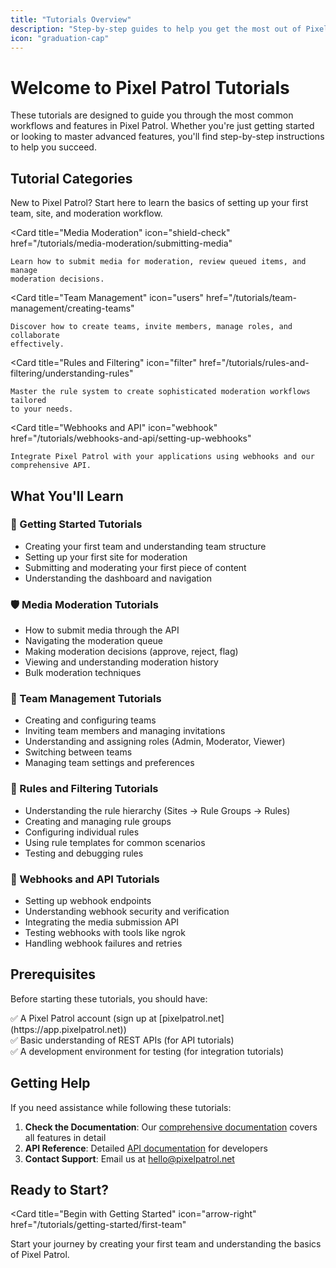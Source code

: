 ```yaml
---
title: "Tutorials Overview"
description: "Step-by-step guides to help you get the most out of Pixel Patrol"
icon: "graduation-cap"
---
```



# Welcome to Pixel Patrol Tutorials

These tutorials are designed to guide you through the most common workflows and features in Pixel Patrol. Whether you're just getting started or looking to master advanced features, you'll find step-by-step instructions to help you succeed.

## Tutorial Categories

<CardGroup cols={2}>
  <Card
    title="Getting Started"
    icon="rocket"
    href="/tutorials/getting-started/first-team"
  >
    New to Pixel Patrol? Start here to learn the basics of setting up your first
    team, site, and moderation workflow.
  </Card>

  <Card
    title="Media Moderation"
    icon="shield-check"
    href="/tutorials/media-moderation/submitting-media"
  >
    Learn how to submit media for moderation, review queued items, and manage
    moderation decisions.
  </Card>

  <Card
    title="Team Management"
    icon="users"
    href="/tutorials/team-management/creating-teams"
  >
    Discover how to create teams, invite members, manage roles, and collaborate
    effectively.
  </Card>

  <Card
    title="Rules and Filtering"
    icon="filter"
    href="/tutorials/rules-and-filtering/understanding-rules"
  >
    Master the rule system to create sophisticated moderation workflows tailored
    to your needs.
  </Card>

  <Card
    title="Webhooks and API"
    icon="webhook"
    href="/tutorials/webhooks-and-api/setting-up-webhooks"
  >
    Integrate Pixel Patrol with your applications using webhooks and our
    comprehensive API.
  </Card>
</CardGroup>

## What You'll Learn

### 🚀 Getting Started Tutorials

- Creating your first team and understanding team structure
- Setting up your first site for moderation
- Submitting and moderating your first piece of content
- Understanding the dashboard and navigation

### 🛡️ Media Moderation Tutorials

- How to submit media through the API
- Navigating the moderation queue
- Making moderation decisions (approve, reject, flag)
- Viewing and understanding moderation history
- Bulk moderation techniques

### 👥 Team Management Tutorials

- Creating and configuring teams
- Inviting team members and managing invitations
- Understanding and assigning roles (Admin, Moderator, Viewer)
- Switching between teams
- Managing team settings and preferences

### 🔧 Rules and Filtering Tutorials

- Understanding the rule hierarchy (Sites → Rule Groups → Rules)
- Creating and managing rule groups
- Configuring individual rules
- Using rule templates for common scenarios
- Testing and debugging rules

### 🔌 Webhooks and API Tutorials

- Setting up webhook endpoints
- Understanding webhook security and verification
- Integrating the media submission API
- Testing webhooks with tools like ngrok
- Handling webhook failures and retries

## Prerequisites

Before starting these tutorials, you should have:

<Card>
  <div className="space-y-2">
    <div>
      ✅ A Pixel Patrol account (sign up at
      [pixelpatrol.net](https://app.pixelpatrol.net))
    </div>
    <div>✅ Basic understanding of REST APIs (for API tutorials)</div>
    <div>
      ✅ A development environment for testing (for integration tutorials)
    </div>
  </div>
</Card>

## Getting Help

If you need assistance while following these tutorials:

1. **Check the Documentation**: Our [comprehensive documentation](/concepts/teams) covers all features in detail
2. **API Reference**: Detailed [API documentation](/api-reference/introduction) for developers
3. **Contact Support**: Email us at [hello@pixelpatrol.net](mailto:hello@pixelpatrol.net)

## Ready to Start?

<Card
  title="Begin with Getting Started"
  icon="arrow-right"
  href="/tutorials/getting-started/first-team"
>
  Start your journey by creating your first team and understanding the basics of
  Pixel Patrol.
</Card>
